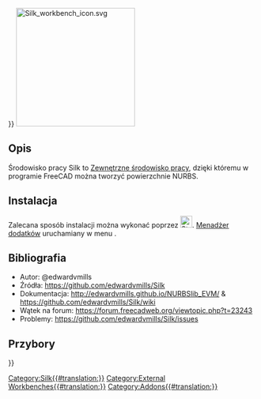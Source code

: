 <languages/>
{{UnfinishedDocu{{#translation:}}}} <!-- Add images + tools + create tool pages -->
[[Image:Silk_workbench_icon.svg|center|240px|link=https://github.com/edwardvmills/Silk]]
{{Caption|align=center|Ikonka FreeCAD dla środowiska pracy Silk}}

<span id="Description"></span>
==Opis==

{{TOCright}}
Środowisko pracy Silk to [[External_workbenches/pl|Zewnętrzne środowisko pracy]], dzięki któremu w programie FreeCAD można tworzyć powierzchnie NURBS.

<span id="Installation"></span>
==Instalacja==

Zalecana sposób instalacji można wykonać poprzez [[Image:Std_AddonMgr.svg|24px|link=Std_AddonMgr/pl]]. [[Std_AddonMgr/pl|Menadżer dodatków]] uruchamiany w menu {{MenuCommand|Przybory → Menadżer dodatków}}.

<span id="References"></span>
==Bibliografia==

* Autor: @edwardvmills
* Źródła: https://github.com/edwardvmills/Silk
* Dokumentacja: http://edwardvmills.github.io/NURBSlib_EVM/ & https://github.com/edwardvmills/Silk/wiki
* Wątek na forum: https://forum.freecadweb.org/viewtopic.php?t=23243
* Problemy: https://github.com/edwardvmills/Silk/issues

<span id="Tools"></span>
==Przybory==


{{Userdocnavi{{#translation:}}}}
[[Category:Silk{{#translation:}}]]
[[Category:External Workbenches{{#translation:}}]]
[[Category:Addons{{#translation:}}]]